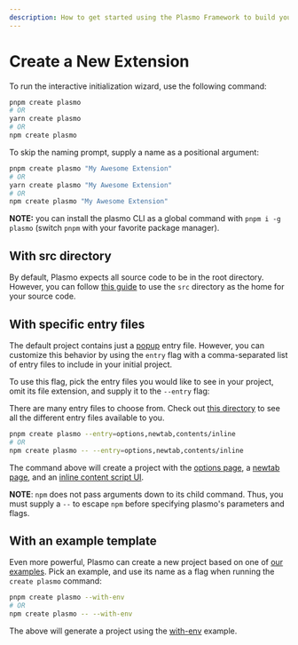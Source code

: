 ```yaml
---
description: How to get started using the Plasmo Framework to build your browser extension.
---
```



# Create a New Extension

To run the interactive initialization wizard, use the following command:

```sh
pnpm create plasmo
# OR
yarn create plasmo
# OR
npm create plasmo
```

To skip the naming prompt, supply a name as a positional argument:

```sh
pnpm create plasmo "My Awesome Extension"
# OR
yarn create plasmo "My Awesome Extension"
# OR
npm create plasmo "My Awesome Extension"
```

<Callout type="info" emoji="⭐">

**NOTE:** you can install the plasmo CLI as a global command with `pnpm i -g plasmo` (switch `pnpm` with your favorite package manager).

</Callout>

## With src directory

By default, Plasmo expects all source code to be in the root directory. However, you can follow [this guide](/framework/customization/src) to use the `src` directory as the home for your source code.

## With specific entry files

The default project contains just a [popup](/framework/ext-pages#adding-a-popup-page) entry file. However, you can customize this behavior by using the `entry` flag with a comma-separated list of entry files to include in your initial project.

To use this flag, pick the entry files you would like to see in your project, omit its file extension, and supply it to the `--entry` flag:

There are many entry files to choose from. Check out [this directory](https://github.com/PlasmoHQ/plasmo/tree/main/packages/init/entries) to see all the different entry files available to you.

```sh
pnpm create plasmo --entry=options,newtab,contents/inline
# OR
npm create plasmo -- --entry=options,newtab,contents/inline
```

The command above will create a project with the [options page](/framework/ext-pages#adding-the-options-ui), a [newtab page](/framework/ext-pages#adding-a-new-tab-page), and an [inline content script UI](/framework/content-scripts-ui).

<Callout type="warning" emoji="⚠️">

**NOTE**: `npm` does not pass arguments down to its child command. Thus, you must supply a `--` to escape `npm` before specifying plasmo's parameters and flags.

</Callout>

## With an example template

Even more powerful, Plasmo can create a new project based on one of [our examples](https://github.com/PlasmoHQ/examples/). Pick an example, and use its name as a flag when running the `create plasmo` command:

```sh
pnpm create plasmo --with-env
# OR
npm create plasmo -- --with-env
```

The above will generate a project using the [with-env](https://github.com/PlasmoHQ/examples/tree/main/with-env) example.

